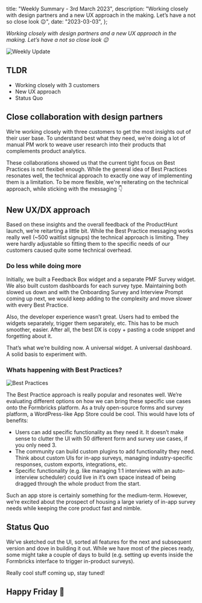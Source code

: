 


  title: "Weekly Summary - 3rd March 2023",
  description:
    "Working closely with design partners and a new UX approach in the making. Let’s have a not so close look 😉",
  date: "2023-03-03",
};

_Working closely with design partners and a new UX approach in the making. Let’s have a not so close look 😉_

<Image src={HeaderImage} alt="Weekly Update" className="rounded-lg" />

## TLDR

- Working closely with 3 customers
- New UX approach
- Status Quo

## Close collaboration with design partners

We’re working closely with three customers to get the most insights out of their user base. To understand best what they need, we’re doing a lot of manual PM work to weave user research into their products that complements product analytics.

These collaborations showed us that the current tight focus on Best Practices is not flexibel enough. While the general idea of Best Practices resonates well, the technical approach to exactly one way of implementing them is a limitation. To be more flexible, we're reiterating on the technical approach, while sticking with the messaging 👇

## New UX/DX approach

Based on these insights and the overall feedback of the ProductHunt launch, we’re reitarting a little bit. While the Best Practice messaging works really well (~500 waitlist signups) the technical approach is limiting. They were hardly adjustable so fitting them to the specific needs of our customers caused quite some technical overhead.

### Do less while doing more

Initially, we built a Feedback Box widget and a separate PMF Survey widget. We also built custom dashboards for each survey type. Maintaining both slowed us down and with the Onboarding Survey and Interview Prompt coming up next, we would keep adding to the complexity and move slower with every Best Practice.

Also, the developer experience wasn’t great. Users had to embed the widgets separately, trigger them separately, etc. This has to be much smoother, easier. After all, the best DX is copy + pasting a code snippet and forgetting about it.

That’s what we’re building now. A universal widget. A universal dashboard. A solid basis to experiment with.

### Whats happening with Best Practices?

<Image src={BestPractices} alt="Best Practices" className="rounded-lg" />

The Best Practice approach is really popular and resonates well. We’re evaluating different options on how we can bring these specific use cases onto the Formbricks platform. As a truly open-source forms and survey platform, a WordPress-like App Store could be cool. This would have lots of benefits:

- Users can add specific functionality as they need it. It doesn’t make sense to clutter the UI with 50 different form and survey use cases, if you only need 3.
- The community can build custom plugins to add functionality they need. Think about custom UIs for in-app surveys, managing industry-specific responses, custom exports, integrations, etc.
- Specific functionality (e.g. like managing 1:1 interviews with an auto-interview scheduler) could live in it’s own space instead of being dragged through the whole product from the start.

Such an app store is certainly something for the medium-term. However, we’re excited about the prospect of housing a large variety of in-app survey needs while keeping the core product fast and nimble.

## Status Quo

We’ve sketched out the UI, sorted all features for the next and subsequent version and dove in building it out. While we have most of the pieces ready, some might take a couple of days to build (e.g. setting up events inside the Formbricks interface to trigger in-product surveys).

Really cool stuff coming up, stay tuned!

## Happy Friday 🎉

<NewsletterSignup />

